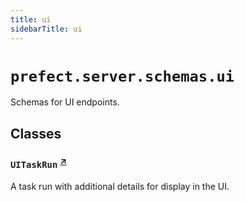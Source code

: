```yaml
---
title: ui
sidebarTitle: ui
---
```


# `prefect.server.schemas.ui`


Schemas for UI endpoints.

## Classes

### `UITaskRun` <sup><a href="https://github.com/prefecthq/prefect/blob/main/src/prefect/server/schemas/ui.py#L8" target="_blank">↗</a></sup>


A task run with additional details for display in the UI.

